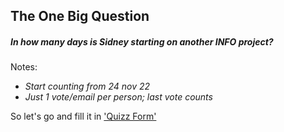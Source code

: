 ## The One Big Question

##### *In how many days is Sidney starting on another INFO project?*

Notes:
- *Start counting from 24 nov 22*
- *Just 1 vote/email per person; last vote counts*

So let's go and fill it in ['Quizz Form'](/quizz)